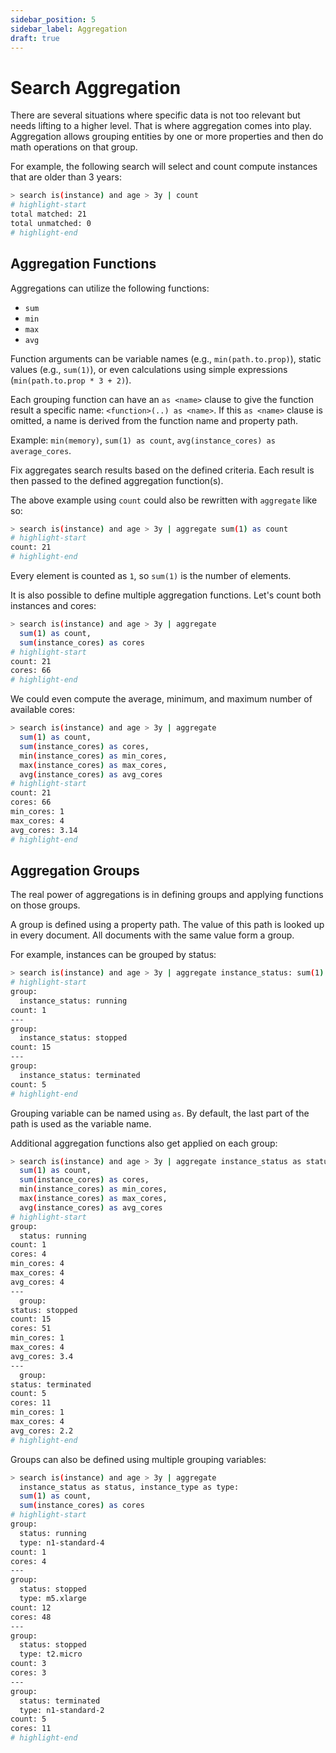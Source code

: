 ```yaml
---
sidebar_position: 5
sidebar_label: Aggregation
draft: true
---
```


# Search Aggregation

There are several situations where specific data is not too relevant but needs lifting to a higher level. That is where aggregation comes into play. Aggregation allows grouping entities by one or more properties and then do math operations on that group.

For example, the following search will select and count compute instances that are older than 3 years:

```bash
> search is(instance) and age > 3y | count
# highlight-start
​total matched: 21
​total unmatched: 0
# highlight-end
```

## Aggregation Functions

Aggregations can utilize the following functions:

- `sum`
- `min`
- `max`
- `avg`

Function arguments can be variable names (e.g., `min(path.to.prop)`), static values (e.g., `sum(1)`), or even calculations using simple expressions (`min(path.to.prop * 3 + 2)`).

Each grouping function can have an `as <name>` clause to give the function result a specific name: `<function>(..) as <name>`. If this `as <name>` clause is omitted, a name is derived from the function name and property path.

Example: `min(memory)`, `sum(1) as count`, `avg(instance_cores) as average_cores`.

Fix aggregates search results based on the defined criteria. Each result is then passed to the defined aggregation function(s).

The above example using `count` could also be rewritten with `aggregate` like so:

```bash
> search is(instance) and age > 3y | aggregate sum(1) as count
# highlight-start
​count: 21
# highlight-end
```

Every element is counted as `1`, so `sum(1)` is the number of elements.

It is also possible to define multiple aggregation functions. Let's count both instances and cores:

```bash
> search is(instance) and age > 3y | aggregate
  sum(1) as count,
  sum(instance_cores) as cores
# highlight-start
​count: 21
​cores: 66
# highlight-end
```

We could even compute the average, minimum, and maximum number of available cores:

```bash
> search is(instance) and age > 3y | aggregate
  sum(1) as count,
  sum(instance_cores) as cores,
  min(instance_cores) as min_cores,
  max(instance_cores) as max_cores,
  avg(instance_cores) as avg_cores
# highlight-start
​count: 21
​cores: 66
​min_cores: 1
​max_cores: 4
​avg_cores: 3.14
# highlight-end
```

## Aggregation Groups

The real power of aggregations is in defining groups and applying functions on those groups.

A group is defined using a property path. The value of this path is looked up in every document. All documents with the same value form a group.

For example, instances can be grouped by status:

```bash
> search is(instance) and age > 3y | aggregate instance_status: sum(1) as count
# highlight-start
​group:
​  instance_status: running
​count: 1
​---
​group:
​  instance_status: stopped
​count: 15
​---
​group:
​  instance_status: terminated
​count: 5
# highlight-end
```

Grouping variable can be named using `as`. By default, the last part of the path is used as the variable name.

Additional aggregation functions also get applied on each group:

```bash
> search is(instance) and age > 3y | aggregate instance_status as status:
  sum(1) as count,
  sum(instance_cores) as cores,
  min(instance_cores) as min_cores,
  max(instance_cores) as max_cores,
  avg(instance_cores) as avg_cores
# highlight-start
​group:
​  status: running
​count: 1
​cores: 4
​min_cores: 4
​max_cores: 4
​avg_cores: 4
​---
​  group:
​status: stopped
​count: 15
​cores: 51
​min_cores: 1
​max_cores: 4
​avg_cores: 3.4
​---
​  group:
​status: terminated
​count: 5
​cores: 11
​min_cores: 1
​max_cores: 4
​avg_cores: 2.2
# highlight-end
```

Groups can also be defined using multiple grouping variables:

```bash
> search is(instance) and age > 3y | aggregate
  instance_status as status, instance_type as type:
  sum(1) as count,
  sum(instance_cores) as cores
# highlight-start
​group:
​  status: running
​  type: n1-standard-4
​count: 1
​cores: 4
​---
​group:
​  status: stopped
​  type: m5.xlarge
​count: 12
​cores: 48
​---
​group:
​  status: stopped
​  type: t2.micro
​count: 3
​cores: 3
​---
​group:
​  status: terminated
​  type: n1-standard-2
​count: 5
​cores: 11
# highlight-end
```
